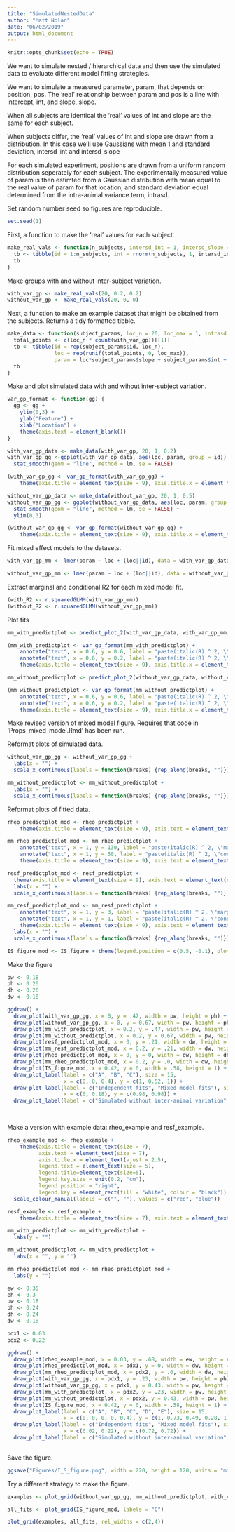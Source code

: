 ```yaml
---
title: "SimulatedNestedData"
author: "Matt Nolan"
date: "06/02/2019"
output: html_document
---
```


```r
knitr::opts_chunk$set(echo = TRUE)
```


We want to simulate nested / hierarchical data and then use the simulated data to evaluate different model fitting strategies.

We want to simulate a measured parameter, param, that depends on position, pos. The 'real' relationship between param and pos is a line with intercept, int, and slope, slope.

When all subjects are identical the 'real' values of int and slope are the same for each subject.

When subjects differ, the 'real' values of int and slope are drawn from a distribution. In this case we'll use Gaussians with mean 1 and standard deviation, intersd_int and intersd_slope

For each simulated experiment, positions are drawn from a uniform random distribution seperately for each subject. The experimentally measured value of param is then estimted from a Gaussian distribution with mean equal to the real value of param for that location, and standard deviation equal determined from the intra-animal variance term, intrasd.

Set random number seed so figures are reproducible.
```r
set.seed(1)
```


First, a function to make the 'real' values for each subject. 
```r
make_real_vals <- function(n_subjects, intersd_int = 1, intersd_slope = 1){
  tb <- tibble(id = 1:n_subjects, int = rnorm(n_subjects, 1, intersd_int), slope = rnorm(n_subjects, 1, intersd_slope))
  tb
}
```


Make groups with and without inter-subject variation.
```r
with_var_gp <- make_real_vals(20, 0.2, 0.2)
without_var_gp <- make_real_vals(20, 0, 0)
```


Next, a function to make an example dataset that might be obtained from the subjects. Returns a tidy formatted tibble.
```r
make_data <- function(subject_params, loc_n = 20, loc_max = 1, intrasd = 1) {
  total_points <- c(loc_n * count(with_var_gp))[[1]]
  tb <- tibble(id = rep(subject_params$id, loc_n),
               loc = rep(runif(total_points, 0, loc_max)),
               param = loc*subject_params$slope + subject_params$int + rnorm(total_points, 0, intrasd))
  tb
}
```


Make and plot simulated data with and wihout inter-subject variation.
```r
var_gp_format <- function(gg) {
  gg <- gg +
    ylim(0,3) +
    ylab("Feature") +
    xlab("Location") +
    theme(axis.text = element_blank())
}

with_var_gp_data <- make_data(with_var_gp, 20, 1, 0.2)
with_var_gp_gg <-ggplot(with_var_gp_data, aes(loc, param, group = id)) +
  stat_smooth(geom = "line", method = lm, se = FALSE)

(with_var_gp_gg <- var_gp_format(with_var_gp_gg) +
    theme(axis.title = element_text(size = 9), axis.title.x = element_text(vjust = 2)))

without_var_gp_data <- make_data(without_var_gp, 20, 1, 0.5)
without_var_gp_gg <- ggplot(without_var_gp_data, aes(loc, param, group = id)) +
  stat_smooth(geom = "line", method = lm, se = FALSE) +
  ylim(0,3)

(without_var_gp_gg <- var_gp_format(without_var_gp_gg) +
    theme(axis.title = element_text(size = 9), axis.title.x = element_text(vjust = 2)))
```

Fit mixed effect models to the datasets.
```r
with_var_gp_mm <- lmer(param ~ loc + (loc||id), data = with_var_gp_data, REML = FALSE)

without_var_gp_mm <- lmer(param ~ loc + (loc||id), data = without_var_gp_data, REML = FALSE)
```

Extract marginal and conditional R2 for each mixed model fit.
```r
(with_R2 <- r.squaredGLMM(with_var_gp_mm))
(without_R2 <- r.squaredGLMM(without_var_gp_mm))
```

Plot fits
```r
mm_with_predictplot <- predict_plot_2(with_var_gp_data, with_var_gp_mm, with_var_gp_data$loc, with_var_gp_data$param)

(mm_with_predictplot <- var_gp_format(mm_with_predictplot) +
    annotate("text", x = 0.6, y = 0.6, label = "paste(italic(R) ^ 2, \"marginal = .49\")", parse = TRUE, size = 2) +
    annotate("text", x = 0.6, y = 0.2, label = "paste(italic(R) ^ 2, \"conditional = .73\")", parse = TRUE, size = 2) +
    theme(axis.title = element_text(size = 9), axis.title.x = element_text(vjust = 2)))

mm_without_predictplot <- predict_plot_2(without_var_gp_data, without_var_gp_mm, without_var_gp_data$loc, without_var_gp_data$param)

(mm_without_predictplot <- var_gp_format(mm_without_predictplot) +
    annotate("text", x = 0.6, y = 0.6, label = "paste(italic(R) ^ 2, \"marginal = .31\")", parse = TRUE, size = 2) +
    annotate("text", x = 0.6, y = 0.2, label = "paste(italic(R) ^ 2, \"conditional = .31\")", parse = TRUE, size = 2)  +
    theme(axis.title = element_text(size = 9), axis.title.x = element_text(vjust = 2)))
```

Make revised version of mixed model figure. Requires that code in 'Props_mixed_model.Rmd' has been run.

Reformat plots of simulated data.
```r
without_var_gp_gg <- without_var_gp_gg +
  labs(x = "") +
  scale_x_continuous(labels = function(breaks) {rep_along(breaks, "")})

mm_without_predictplot <- mm_without_predictplot +
  labs(x = "") +
  scale_x_continuous(labels = function(breaks) {rep_along(breaks, "")})
```


Reformat plots of fitted data.
```r
rheo_predictplot_mod <- rheo_predictplot +
    theme(axis.title = element_text(size = 9), axis.text = element_text(size = 7), axis.title.x = element_text(vjust = 2.5))

mm_rheo_predictplot_mod <- mm_rheo_predictplot +
    annotate("text", x = 1, y = 130, label = "paste(italic(R) ^ 2, \"marginal = .49\")", parse = TRUE, size = 2) +
    annotate("text", x = 1, y = 50, label = "paste(italic(R) ^ 2, \"conditional = .73\")", parse = TRUE, size = 2) +
    theme(axis.title = element_text(size = 9), axis.text = element_text(size = 7), axis.title.x = element_text(vjust = 2.5))

resf_predictplot_mod <- resf_predictplot +
  theme(axis.title = element_text(size = 9), axis.text = element_text(size = 7), axis.title.x = element_text(vjust = 2.5)) +
  labs(x = "") +
  scale_x_continuous(labels = function(breaks) {rep_along(breaks, "")})

mm_resf_predictplot_mod <- mm_resf_predictplot +
    annotate("text", x = 1, y = 3, label = "paste(italic(R) ^ 2, \"marginal = .49\")", parse = TRUE, size = 2) +
    annotate("text", x = 1, y = 1, label = "paste(italic(R) ^ 2, \"conditional = .73\")", parse = TRUE, size = 2) +
    theme(axis.title = element_text(size = 9), axis.text = element_text(size = 7), axis.title.x = element_text(vjust = 2.5)) +
  labs(x = "") +
  scale_x_continuous(labels = function(breaks) {rep_along(breaks, "")})

IS_figure_mod <- IS_figure + theme(legend.position = c(0.5, -0.1), plot.margin = margin(0, 0, 1, 0, "cm"), legend.direction = "horizontal")
```

Make the figure
```r
pw <- 0.18
ph <- 0.26
dh <- 0.26
dw <- 0.18

ggdraw() +
  draw_plot(with_var_gp_gg, x = 0, y = .47, width = pw, height = ph) +
  draw_plot(without_var_gp_gg, x = 0, y = 0.67, width = pw, height = ph) +
  draw_plot(mm_with_predictplot, x = 0.2, y = .47, width = pw, height = ph) +
  draw_plot(mm_without_predictplot, x = 0.2, y = 0.67, width = pw, height = ph)  +
  draw_plot(resf_predictplot_mod, x = 0, y = .21, width = dw, height = dh) +
  draw_plot(mm_resf_predictplot_mod, x = 0.2, y = .21, width = dw, height = dh) +
  draw_plot(rheo_predictplot_mod, x = 0, y = 0, width = dw, height = dh) +
  draw_plot(mm_rheo_predictplot_mod, x = 0.2, y = .0, width = dw, height = dh) +
  draw_plot(IS_figure_mod, x = 0.42, y = 0, width = .58, height = 1) +
  draw_plot_label(label = c("A", "B", "C"), size = 15,
                  x = c(0, 0, 0.4), y = c(1, 0.52, 1)) +
  draw_plot_label(label = c("Independent fits", "Mixed model fits"), size = 9,
                  x = c(0, 0.18), y = c(0.98, 0.98)) +
  draw_plot_label(label = c("Simulated without inter-animal variation", "Simulated with inter-animal variation", "Experimental"), x = c(0, 0.02, 0.1), y = c(0.94, 0.74, 0.50), size = 7)
  
  
```

Make a version with example data: rheo_example and resf_example.
```r
rheo_example_mod <- rheo_example +
    theme(axis.title = element_text(size = 7),
          axis.text = element_text(size = 7),
          axis.title.x = element_text(vjust = 2.5),
          legend.text = element_text(size = 5),
          legend.title=element_text(size=5),
          legend.key.size = unit(0.2, "cm"),
          legend.position = "right",
          legend.key = element_rect(fill = "white", colour = "black")) +
  scale_colour_manual(labels = c("", ""), values = c("red", "blue"))

resf_example <- resf_example +
    theme(axis.title = element_text(size = 7), axis.text = element_text(size = 7), axis.title.x = element_text(vjust = 2.5))

mm_with_predictplot <- mm_with_predictplot +
  labs(y = "")

mm_without_predictplot <- mm_with_predictplot +
  labs(x = "", y = "")

mm_rheo_predictplot_mod <- mm_rheo_predictplot_mod +
  labs(y = "")

ew <- 0.35
eh <- 0.3
pw <- 0.18
ph <- 0.24
dh <- 0.24
dw <- 0.18

pdx1 <- 0.03
pdx2 <- 0.22

ggdraw() +
  draw_plot(rheo_example_mod, x = 0.03, y = .68, width = ew, height = eh) +
  draw_plot(rheo_predictplot_mod, x = pdx1, y = 0, width = dw, height = dh) +
  draw_plot(mm_rheo_predictplot_mod, x = pdx2, y = .0, width = dw, height = dh) +
  draw_plot(with_var_gp_gg, x = pdx1, y = .23, width = pw, height = ph) +
  draw_plot(without_var_gp_gg, x = pdx1, y = 0.43, width = pw, height = ph) +
  draw_plot(mm_with_predictplot, x = pdx2, y = .23, width = pw, height = ph) +
  draw_plot(mm_without_predictplot, x = pdx2, y = 0.43, width = pw, height = ph)  +
  draw_plot(IS_figure_mod, x = 0.42, y = 0, width = .58, height = 1) +
  draw_plot_label(label = c("A", "B", "C", "D", "E"), size = 15,
                  x = c(0, 0, 0, 0, 0.4), y = c(1, 0.73, 0.49, 0.28, 1)) +
  draw_plot_label(label = c("Independent fits", "Mixed model fits"), size = 9,
                  x = c(0.02, 0.22), y = c(0.72, 0.72)) +
  draw_plot_label(label = c("Simulated without inter-animal variation", "Simulated with inter-animal variation", "Experimental"), x = c(0, 0.02, 0.1), y = c(0.68, 0.48, 0.26), size = 7)
  
```

Save the figure.
```r
ggsave("Figures/I_S_figure.png", width = 220, height = 120, units = "mm")
```


Try a different strategy to make the figure.
```r
examples <- plot_grid(without_var_gp_gg, mm_without_predictplot, with_var_gp_gg, mm_with_predictplot, resf_predictplot_mod, mm_resf_predictplot_mod, rheo_predictplot_mod, mm_rheo_predictplot_mod, labels = c("A", "", "", "", "B", "", "", "", ""), nrow = 4, ncol = 2, rel_widths = c(1,1,4))

all_fits <- plot_grid(IS_figure_mod, labels = "C")

plot_grid(examples, all_fits, rel_widths = c(2,4))
```








